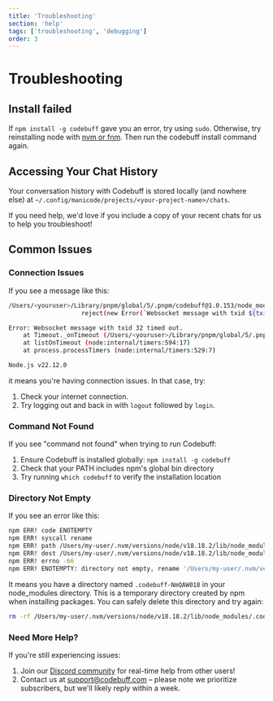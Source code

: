 ```yaml
---
title: 'Troubleshooting'
section: 'help'
tags: ['troubleshooting', 'debugging']
order: 3
---
```


# Troubleshooting

## Install failed

If `npm install -g codebuff` gave you an error, try using `sudo`. Otherwise, try reinstalling node with [nvm or fnm](https://nodejs.org/en/download). Then run the codebuff install command again.

## Accessing Your Chat History

Your conversation history with Codebuff is stored locally (and nowhere else) at `~/.config/manicode/projects/<your-project-name>/chats`.

If you need help, we'd love if you include a copy of your recent chats for us to help you troubleshoot!

## Common Issues

### Connection Issues

If you see a message like this:

```bash
/Users/<youruser>/Library/pnpm/global/5/.pnpm/codebuff@1.0.153/node_modules/codebuff/dist/common/websockets/websocket-client.js:158
                    reject(new Error(`Websocket message with txid ${txid} timed out.`));                           ^

Error: Websocket message with txid 32 timed out.
    at Timeout._onTimeout (/Users/<youruser>/Library/pnpm/global/5/.pnpm/codebuff@1.0.153/node_modules/codebuff/dist/common/websockets/websocket-client.js:158:28)
    at listOnTimeout (node:internal/timers:594:17)
    at process.processTimers (node:internal/timers:529:7)

Node.js v22.12.0
```

it means you're having connection issues. In that case, try:

1. Check your internet connection.
2. Try logging out and back in with `logout` followed by `login`.

### Command Not Found

If you see "command not found" when trying to run Codebuff:

1. Ensure Codebuff is installed globally: `npm install -g codebuff`
2. Check that your PATH includes npm's global bin directory
3. Try running `which codebuff` to verify the installation location

### Directory Not Empty

If you see an error like this:

```bash
npm ERR! code ENOTEMPTY
npm ERR! syscall rename
npm ERR! path /Users/my-user/.nvm/versions/node/v18.18.2/lib/node_modules/codebuff
npm ERR! dest /Users/my-user/.nvm/versions/node/v18.18.2/lib/node_modules/.codebuff-NmQAW018
npm ERR! errno -66
npm ERR! ENOTEMPTY: directory not empty, rename '/Users/my-user/.nvm/versions/node/v18.18.2/lib/node_modules/codebuff' -> '/Users/my-user/.nvm/versions/node/v18.18.2/lib/node_modules/.codebuff-NmQAW018'
```

It means you have a directory named `.codebuff-NmQAW018` in your node_modules directory. This is a temporary directory created by npm when installing packages. You can safely delete this directory and try again:

```bash
rm -rf /Users/my-user/.nvm/versions/node/v18.18.2/lib/node_modules/.codebuff-NmQAW018
```

### Need More Help?

If you're still experiencing issues:

1. Join our [Discord community](https://codebuff.com/discord) for real-time help from other users!
2. Contact us at [support@codebuff.com](mailto:support@codebuff.com) – please note we prioritize subscribers, but we'll likely reply within a week.
